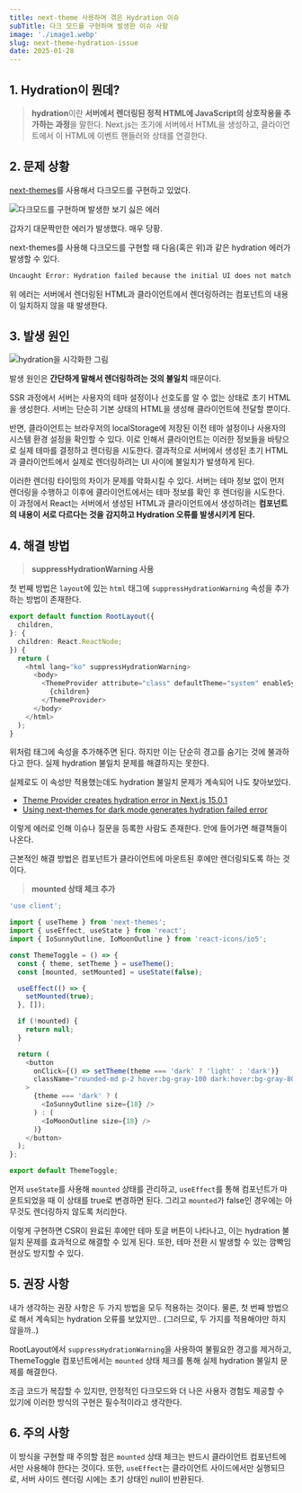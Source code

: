 ```yaml
---
title: next-theme 사용하며 겪은 Hydration 이슈
subTitle: 다크 모드를 구현하며 발생한 이슈 사항
image: './image1.webp'
slug: next-theme-hydration-issue
date: 2025-01-28
---
```


## 1. Hydration이 뭔데?

> **hydration**이란 **서버에서 렌더링된 정적 HTML에 JavaScript의 상호작용을 추가하는 과정**을 말한다.
> Next.js는 초기에 서버에서 HTML을 생성하고, 클라이언트에서 이 HTML에 이벤트 핸들러와 상태를 연결한다.

## 2. 문제 상황

[next-themes](https://ui.shadcn.com/docs/dark-mode/next)를 사용해서 다크모드를 구현하고 있었다.

![다크모드를 구현하며 발생한 보기 싫은 에러](./image2.webp)

갑자기 대문짝만한 에러가 발생했다. 매우 당황.

next-themes를 사용해 다크모드를 구현할 때 다음(혹은 위)과 같은 hydration 에러가 발생할 수 있다.

```bash
Uncaught Error: Hydration failed because the initial UI does not match what was rendered on the server.
```

위 에러는 서버에서 렌더링된 HTML과 클라이언트에서 렌더링하려는 컴포넌트의 내용이 일치하지 않을 때 발생한다.

## 3. 발생 원인

![hydration을 시각화한 그림](./image3.webp)

발생 원인은 **간단하게 말해서 렌더링하려는 것의 불일치** 때문이다.

SSR 과정에서 서버는 사용자의 테마 설정이나 선호도를 알 수 없는 상태로 초기 HTML을 생성한다. 서버는 단순히 기본 상태의 HTML을 생성해 클라이언트에 전달할 뿐이다.

반면, 클라이언트는 브라우저의 localStorage에 저장된 이전 테마 설정이나 사용자의 시스템 환경 설정을 확인할 수 있다. 이로 인해서 클라이언트는 이러한 정보들을 바탕으로 실제 테마를 결정하고 렌더링을 시도한다.
결과적으로 서버에서 생성된 초기 HTML과 클라이언트에서 실제로 렌더링하려는 UI 사이에 불일치가 발생하게 된다.

이러한 렌더링 타이밍의 차이가 문제를 악화시킬 수 있다.
서버는 테마 정보 없이 먼저 렌더링을 수행하고 이후에 클라이언트에서는 테마 정보를 확인 후 렌더링을 시도한다.
이 과정에서 React는 서버에서 생성된 HTML과 클라이언트에서 생성하려는 **컴포넌트의 내용이 서로 다르다는 것을 감지하고 Hydration 오류를 발생시키게 된다.**

## 4. 해결 방법

> **suppressHydrationWarning 사용**

첫 번째 방법은 `layout`에 있는 `html` 태그에 `suppressHydrationWarning` 속성을 추가하는 방법이 존재한다.

```ts
export default function RootLayout({
  children,
}: {
  children: React.ReactNode;
}) {
  return (
    <html lang="ko" suppressHydrationWarning>
      <body>
        <ThemeProvider attribute="class" defaultTheme="system" enableSystem>
          {children}
        </ThemeProvider>
      </body>
    </html>
  );
}
```

위처럼 태그에 속성을 추가해주면 된다. 하지만 이는 단순히 경고를 숨기는 것에 불과하다고 한다. 실제 hydration 불일치 문제를 해결하지는 못한다.

실제로도 이 속성만 적용했는데도 hydration 불일치 문제가 계속되어 나도 찾아보았다.

- [Theme Provider creates hydration error in Next.js 15.0.1
  ](https://github.com/shadcn-ui/ui/issues/5552)
- [Using next-themes for dark mode generates hydration failed error](https://stackoverflow.com/questions/77026759/using-next-themes-for-dark-mode-generates-hydration-failed-error)

이렇게 에러로 인해 이슈나 질문을 등록한 사람도 존재한다. 안에 들어가면 해결책들이 나온다.

근본적인 해결 방법은 컴포넌트가 클라이언트에 마운트된 후에만 렌더링되도록 하는 것이다.

> **mounted 상태 체크 추가**

```ts
'use client';

import { useTheme } from 'next-themes';
import { useEffect, useState } from 'react';
import { IoSunnyOutline, IoMoonOutline } from 'react-icons/io5';

const ThemeToggle = () => {
  const { theme, setTheme } = useTheme();
  const [mounted, setMounted] = useState(false);

  useEffect(() => {
    setMounted(true);
  }, []);

  if (!mounted) {
    return null;
  }

  return (
    <button
      onClick={() => setTheme(theme === 'dark' ? 'light' : 'dark')}
      className="rounded-md p-2 hover:bg-gray-100 dark:hover:bg-gray-800"
    >
      {theme === 'dark' ? (
        <IoSunnyOutline size={18} />
      ) : (
        <IoMoonOutline size={18} />
      )}
    </button>
  );
};

export default ThemeToggle;
```

먼저 `useState`를 사용해 `mounted` 상태를 관리하고, `useEffect`를 통해 컴포넌트가 마운트되었을 때 이 상태를 true로 변경하면 된다.
그리고 `mounted`가 false인 경우에는 아무것도 렌더링하지 않도록 처리한다.

이렇게 구현하면 CSR이 완료된 후에만 테마 토글 버튼이 나타나고, 이는 hydration 불일치 문제를 효과적으로 해결할 수 있게 된다.
또한, 테마 전환 시 발생할 수 있는 깜빡임 현상도 방지할 수 있다.

## 5. 권장 사항

내가 생각하는 권장 사항은 두 가지 방법을 모두 적용하는 것이다. 물론, 첫 번째 방법으로 해서 계속되는 hydration 오류를 보았지만.. (그러므로, 두 가지를 적용해야만 하지 않을까..)

RootLayout에서 `suppressHydrationWarning`을 사용하여 불필요한 경고를 제거하고, ThemeToggle 컴포넌트에서는 `mounted` 상태 체크를 통해 실제 hydration 불일치 문제를 해결한다.

조금 코드가 복잡할 수 있지만, 안정적인 다크모드와 더 나은 사용자 경험도 제공할 수 있기에 이러한 방식의 구현은 필수적이라고 생각한다.

## 6. 주의 사항

이 방식을 구현할 때 주의할 점은 `mounted` 상태 체크는 반드시 클라이언트 컴포넌트에서만 사용해야 한다는 것이다. 또한, `useEffect`는 클라이언트 사이드에서만 실행되므로, 서버 사이드 렌더링 시에는 초기 상태인 null이 반환된다.
